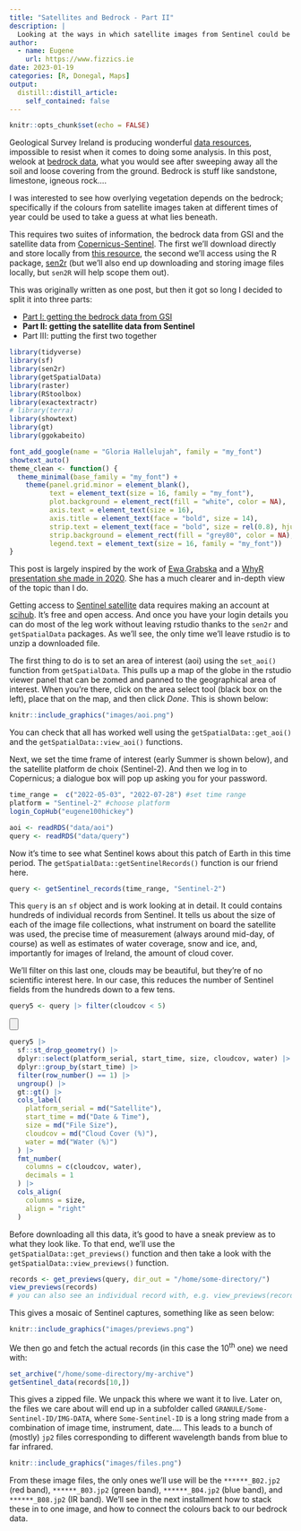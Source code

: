 ```yaml
---
title: "Satellites and Bedrock - Part II"
description: |
  Looking at the ways in which satellite images from Sentinel could be used to examine underlying bedrock types. In this second of a three part series, we look at ways of accessing satellite data from the Sentinel satellites.
author:
  - name: Eugene
    url: https://www.fizzics.ie
date: 2023-01-19
categories: [R, Donegal, Maps]
output:
  distill::distill_article:
    self_contained: false
---
```



```r
knitr::opts_chunk$set(echo = FALSE)
```

Geological Survey Ireland is producing wonderful [data resources](https://www.gsi.ie/en-ie/data-and-maps/Pages/default.aspx), impossible to resist when it comes to doing some analysis. In this post, welook at [bedrock data](https://www.gsi.ie/en-ie/data-and-maps/Pages/Bedrock.aspx#100k), what you would see after sweeping away all the soil and loose covering from the ground. Bedrock is stuff like sandstone, limestone, igneous rock.... 

I was interested to see how overlying vegetation depends on the bedrock; specifically if the colours from satellite images taken at different times of year could be used to take a guess at what lies beneath. 

This requires two suites of information, the bedrock data from GSI and the satellite data from [Copernicus-Sentinel](https://scihub.copernicus.eu/). The first we'll download directly and store locally from [this resource](https://www.gsi.ie/en-ie/data-and-maps/Pages/Bedrock.aspx#100k), the second we'll access using the R package, [sen2r](https://github.com/ranghetti/sen2r) (but we'll also end up downloading and storing image files locally, but `sen2R` will help scope them out).

This was originally written as one post, but then it got so long I decided to split it into three parts:

- [Part I: getting the bedrock data from GSI](https://www.fizzics.ie/posts/2023-01-17-satellites-and-bedrock/)  
- **Part II: getting the satellite data from Sentinel  **
- Part III: putting the first two together  


```r
library(tidyverse)
library(sf)
library(sen2r)
library(getSpatialData)
library(raster)
library(RStoolbox)
library(exactextractr)
# library(terra)
library(showtext)
library(gt)
library(ggokabeito)

font_add_google(name = "Gloria Hallelujah", family = "my_font")
showtext_auto()
theme_clean <- function() {
  theme_minimal(base_family = "my_font") +
    theme(panel.grid.minor = element_blank(),
          text = element_text(size = 16, family = "my_font"),
          plot.background = element_rect(fill = "white", color = NA),
          axis.text = element_text(size = 16),
          axis.title = element_text(face = "bold", size = 14),
          strip.text = element_text(face = "bold", size = rel(0.8), hjust = 0),
          strip.background = element_rect(fill = "grey80", color = NA),
          legend.text = element_text(size = 16, family = "my_font"))
}
```

This post is largely inspired by the work of [Ewa Grabska](https://github.com/WhyR2020/workshops/blob/master/satellite/whyr_satellite.R) and a [WhyR presentation she made in 2020](https://www.youtube.com/watch?v=k1K6nqgtRL8). She has a much clearer and in-depth view of the topic than I do.

Getting access to [Sentinel satellite](https://scihub.copernicus.eu/) data requires making an account at [scihub](https://scihub.copernicus.eu/dhus/#/self-registration). It's free and open access. And once you have your login details you can do most of the leg work without leaving rstudio thanks to the `sen2r` and `getSpatialData` packages. As we'll see, the only time we'll leave rstudio is to unzip a downloaded file.

The first thing to do is to set an area of  interest (aoi) using the `set_aoi()` function from `getSpatialData`. This pulls up a map of  the globe in the rstudio viewer panel that can be zomed and panned to the geographical area of interest. When you're there, click on the area select tool (black box on the left), place that on the map, and then click _Done_. This is shown below:

```r
knitr::include_graphics("images/aoi.png")
```


You can check that all has worked well using the `getSpatialData::get_aoi()` and the `getSpatialData::view_aoi()` functions.

Next, we set the time frame of interest (early Summer is shown below), and the satellite platform de choix (Sentinel-2). And then we log in to Copernicus; a dialogue box will pop up asking you for your password.

```r
time_range =  c("2022-05-03", "2022-07-28") #set time range
platform = "Sentinel-2" #choose platform
login_CopHub("eugene100hickey")
```

```r
aoi <- readRDS("data/aoi")
query <- readRDS("data/query")
```

Now it's time to see what Sentinel kows about this patch of Earth in this time period. The `getSpatialData::getSentinelRecords()` function is our friend here.

```r
query <- getSentinel_records(time_range, "Sentinel-2")
```

This `query` is an `sf` object and is work looking at in detail. It could contains hundreds of individual records from Sentinel. It tells us about the size of each of the image file collections, what instrument on board the satellite was used, the precise time of measurement (always around mid-day, of  course) as well as estimates of water coverage, snow and ice, and, importantly for images of Ireland, the amount of cloud cover. 

We'll filter on this last one, clouds may be beautiful, but they're of no scientific interest here. In our case, this reduces the number of Sentinel fields from the hundreds down to a few tens.

```r
query5 <- query |> filter(cloudcov < 5)
```

<input type=button class=hideshow>

```r
query5 |> 
  sf::st_drop_geometry() |> 
  dplyr::select(platform_serial, start_time, size, cloudcov, water) |> 
  dplyr::group_by(start_time) |> 
  filter(row_number() == 1) |> 
  ungroup() |> 
  gt::gt() |> 
  cols_label(
    platform_serial = md("Satellite"),
    start_time = md("Date & Time"),
    size = md("File Size"),
    cloudcov = md("Cloud Cover (%)"),
    water = md("Water (%)")
  ) |> 
  fmt_number(
    columns = c(cloudcov, water),
    decimals = 1
  ) |> 
  cols_align(
    columns = size,
    align = "right"
  )
```


Before downloading all this data, it's good to have a sneak preview as to what they look like. To that end, we'll use the `getSpatialData::get_previews()` function and then take a look with the `getSpatialData::view_previews()` function. 

```r
records <- get_previews(query, dir_out = "/home/some-directory/")
view_previews(records)
# you can also see an individual record with, e.g. view_previews(records[1,])
```

This gives a mosaic of Sentinel captures, something like as seen below:

```r
knitr::include_graphics("images/previews.png")
```

We then go and fetch the actual records (in this case the 10<sup>th</sup> one) we need with:
```r
set_archive("/home/some-directory/my-archive")
getSentinel_data(records[10,])
```

This gives a zipped file. We unpack this where we want it to live. Later on, the files we care about will end up in a subfolder called `GRANULE/Some-Sentinel-ID/IMG-DATA`, where `Some-Sentinel-ID` is a long string made from a combination of image time, instrument, date.... This leads to a bunch of (mostly) `jp2` files corresponding to different wavelength bands from blue to far infrared. 

```r
knitr::include_graphics("images/files.png")
```

From these image files, the only ones we'll use will be the `******_B02.jp2` (red band), `******_B03.jp2` (green band), `******_B04.jp2` (blue band), and `******_B08.jp2` (IR band). We'll see in  the next installment how to stack these in to one image, and how to connect the colours back to our bedrock data.

</input>

<script>
$( "input.hideshow" ).each( function ( index, button ) {
  button.value = 'Hide Output';
  $( button ).click( function () {
    var target = this.nextSibling ? this : this.parentNode;
    target = target.nextSibling.nextSibling.nextSibling;
    if ( target.style.display == 'block' || target.style.display == '' ) {
      target.style.display = 'none';
      this.value = 'Show Output';
    } else {
      target.style.display = 'block';
      this.value = 'Hide Output';
    }
  } );
} );
$("input.hideshow").click()
</script>


